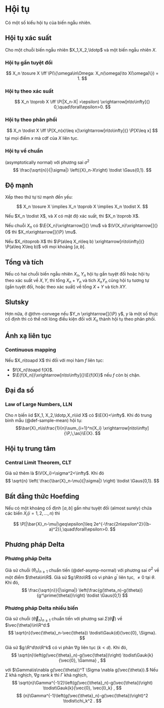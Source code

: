 # Hội tụ

Có một số kiểu hội tụ của biến ngẫu nhiên.

## Hội tụ xác suất
Cho một chuỗi biến ngẫu nhiên $X_1,X_2,\ldotp$
và một biến ngẫu nhiên $X$.

::: {#def-conv-sure}
### Hội tụ gần tuyệt đối
$$
X_n \tosure X \iff
\P(\{\omega\in\Omega: X_n(\omega)\to X(\omega)\}) = 1.
$$
:::

::: {#def-conv-proba}
### Hội tụ theo xác suất
$$
X_n \toprob X \iff
\P(|X_n-X| >\epsilon)
\xrightarrow[n\to\infty]{}
0,\quad\forall\epsilon>0.
$$
:::

:::{#def-conv-dist}
### Hội tụ theo phân phối
$$
X_n \todist X \iff
\P[X_n(x)\leq x]\xrightarrow[n\to\infty]{} \P[X\leq x]
$$
tại mọi điểm $x$ mà cdf của $X$ liên tục.
:::

:::{#def-asymp-normal}
### Hội tụ về chuẩn
(asymptotically normal)
với phương sai
$\sigma^2$
$$
\frac{\sqrt{n}}{|\sigma|}
\left({X}_n-X\right)
\todist
\Gaus{0,1}.
$$
:::

## Độ mạnh
:::{#thm-strength}

Xếp theo thứ tự từ mạnh đến yếu:

$$
X_n \tosure X \implies
X_n \toprob X \implies
X_n \todist X.
$$

Nếu
$X_n \todist X$,
và
$X$ có mật độ xác suất, thì
$X_n \toprob X$.

Nếu chuỗi $X_n$ có
$\E{X_n}\xrightarrow[]{} \mu$ và
$\V{X_n}\xrightarrow[]{} 0$ thì
$X_n\xrightarrow[]{\P} \mu$.

Nếu $X_n\toprob X$ thì
$\P(a\leq X_n\leq b) \xrightarrow[n\to\infty]{} \P(a\leq X\leq b)$
với mọi khoảng $[a,b]$.
:::

## Tổng và tích
::: {#thm-convege}
Nếu có hai chuỗi biến ngẫu nhiên $X_n, Y_n$
hội tụ gần tuyệt đối
hoặc hội tụ theo xác suất về $X, Y$,
thì tổng $X_n+Y_n$ và tích $X_n Y_n$
cũng hội tụ tương tự (gần tuyệt đối, hoặc theo xác suất)
về tổng $X+Y$ và tích $XY$.
:::

## Slutsky
::: {#thm-slutsky}
Hơn nữa, ở @thm-convege nếu $Y_n \xrightarrow[]{\P} y$, $y$ là một số thực cố định thì có thể
nới lỏng điều kiện đối với $X_n$ thành hội tụ theo phân phối.
:::

## Ánh xạ liên tục
:::{#thm-contmap}
### Continuous mapping
Nếu $X_n\toapd X$ thì
đối với mọi hàm $f$ liên tục:

- $f(X_n)\toapd f(X)$.
- $\E{f(X_n)}\xrightarrow[n\to\infty]{}\E{f(X)}$ nếu $f$ còn bị chặn.
:::

## Đại đa số
::: {#thm-lln}
### Law of Large Numbers, LLN
Cho $n$ biến iid $X_1, X_2,\ldotp,X_n\iid X$ có
$\E{X}<\infty$.
Khi đó trung bình mẫu (@def-sample-mean) hội tụ:
$$\bar{X}_n\is\frac{1}{n}\sum_{i=1}^n{X_i}
\xrightarrow[n\to\infty]{\P,\,\as}\E{X}.
$$
:::

## Hội tụ trung tâm
::: {#thm-clt}
### Central Limit Theorem, CLT
Giả sử thêm là
$\V{X_i}=\sigma^2<\infty$.
Khi đó
$$
\sqrt{n}
\left(
\frac{\bar{X}_n-\mu}{|\sigma|}
\right)
\todist
\Gaus{0,1}.
$$
:::

## Bất đẳng thức Hoefding
::: {#thm-hoeffding}
Nếu có một khoảng cố định $[a,b]$ gần như tuyệt đối (almost surely) chứa các biến $X_i (i=1,2,\ldots,n)$ thì

$$
\P[|\bar{X}_n-\mu|\geq\epsilon]\leq
2e^{-\frac{2n\epsilon^2}{(b-a)^2}},\quad\forall\epsilon>0.
$$
:::


## Phương pháp Delta

:::{#thm-delta-method}
### Phương pháp Delta
Giả sử chuỗi $(\theta_n)_{n\geq 1}$
chuẩn tiến (@def-asymp-normal)
với phương sai
$\sigma^2$
về một điểm
$\theta\in\R$.
Giả sử $g:\R\to\R$
có vi phân
$g^\prime$
liên tục, $\neq 0$ tại $\theta$.
Khi đó,
$$
\frac{\sqrt{n}}{|\sigma|}
\left(\frac{g(\theta_n)-g(\theta)}
{g^\prime(\theta)}\right)
\todist
\Gaus{0,1}
$$
:::

:::{#thm-multivar-delta}
### Phương pháp Delta nhiều biến
Giả sử chuỗi $(\vec{\theta}_n)_{n\geq 1}$
chuẩn tiến
với phương sai
$\Sigma(\vec{\theta})$
về
$\vec{\theta}\in\R^d:$
$$
\sqrt{n}(\vec{\theta}_n-\vec{\theta})
\todist\Gauk{d}{\vec{0}, \Sigma}.
$$

Giả sử $g:\R^d\to\R^k$
có vi phân
$\nabla g$
liên tục
$(k<d)$.
Khi đó,
$$
\sqrt{n}\left(g(\vec{\theta}_n)-g(\vec{\theta})\right)
\todist\Gauk{k}{\vec{0}, \Gamma}
,
$$

với
$\Gamma\is\nabla g(\vec{\theta})^T \Sigma \nabla g(\vec{\theta}).$
Nếu $\Sigma$ khả nghịch, $\nabla g$ rank $k$ thì
$\Gamma$ khả nghịch,
$$
\sqrt{n}\Gamma^{-1/2}\left(g(\vec{\theta}_n)-g(\vec{\theta})\right)
\todist\Gauk{k}{\vec{0}, \vec{I}_k}
,
$$
$$
{n}\Gamma^{-1}\left(g(\vec{\theta}_n)-g(\vec{\theta})\right)^2
\todist\chi_k^2
.
$$
:::
